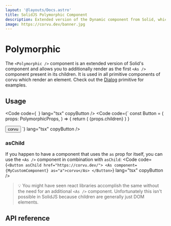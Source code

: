 ```yaml
---
layout: '@layouts/Docs.astro'
title: SolidJS Polymorphic Component
description: Extended version of the Dynamic component from Solid, which additionally enables rendering as its children.
image: https://corvu.dev/banner.jpg
---
```


# Polymorphic

The `<Polymorphic />` component is an extended version of Solid's <Link href="https://www.solidjs.com/docs/latest/api/#dynamic" text="<Dynamic />" newTab /> component and allows you to additionally render as the first `<As />` component present in its children. It is used in all primitive components of corvu which render an element. Check out the [Dialog](/docs/primitives/dialog/) primitive for examples.

## Usage
<Code code={`
`} lang="tsx" copyButton />
<Code code={`
const Button = <T extends ValidComponent = 'button'>(
  props: PolymorphicProps<T>,
) => {
  return (
    <Polymorphic as={props.as} asChild={props.asChild}>
      {props.children}
    </Polymorphic>
  )
}

<Button as="a" href="https://corvu.dev/">
  corvu
</Button>
`} lang="tsx" copyButton />

### asChild
If you happen to have a component that uses the `as` prop for itself, you can use the `<As />` component in combination with `asChild`:
<Code code={`
<Button asChild href="https://corvu.dev/">
  <As component={MyCustomComponent} as="a">corvu</As>
</Button>
`} lang="tsx" copyButton />

> 💡 You might have seen react libraries accomplish the same without the need for an additional `<As />` component. Unfortunately this isn't possible in SolidJS because children are generally just DOM elements.

## API reference

<GenerateApiDocs utility="Polymorphic" />
